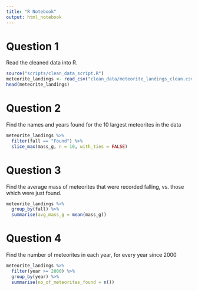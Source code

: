 ```yaml
---
title: "R Notebook"
output: html_notebook
---
```


# Question 1
Read the cleaned data into R.
```r
source("scripts/clean_data_script.R")
meteorite_landings <- read_csv("clean_data/meteorite_landings_clean.csv")
head(meteorite_landings)
```

# Question 2
Find the names and years found for the 10 largest meteorites in the data
```r
meteorite_landings %>% 
  filter(fall == "Found") %>% 
  slice_max(mass_g, n = 10, with_ties = FALSE)
```

# Question 3
Find the average mass of meteorites that were recorded falling, vs. those which were just found.


```r
meteorite_landings %>% 
  group_by(fall) %>% 
  summarise(avg_mass_g = mean(mass_g))
```

# Question 4
Find the number of meteorites in each year, for every year since 2000

```r
meteorite_landings %>% 
  filter(year >= 2000) %>% 
  group_by(year) %>% 
  summarise(no_of_meteorites_found = n())
```

